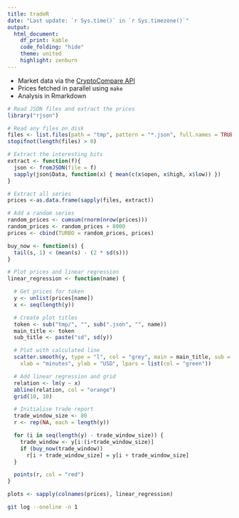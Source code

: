```yaml
---
title: tradeR
date: "Last update: `r Sys.time()` in `r Sys.timezone()`"
output:
  html_document:
    df_print: kable
    code_folding: "hide"
    theme: united
    highlight: zenburn
---
```


- Market data via the [CryptoCompare API](https://min-api.cryptocompare.com/)
- Prices fetched in parallel using ```make```
- Analysis in Rmarkdown

```r
# Read JSON files and extract the prices
library("rjson")

# Read any files on disk
files <- list.files(path = "tmp", pattern = "*.json", full.names = TRUE)
stopifnot(length(files) > 0)

# Extract the interesting bits
extract <- function(f){
  json <- fromJSON(file = f)
  sapply(json$Data, function(x) { mean(c(x$open, x$high, x$low)) })
}

# Extract all series
prices <-as.data.frame(sapply(files, extract))

# Add a random series
random_prices <- cumsum(rnorm(nrow(prices)))
random_prices <- random_prices + 8000
prices <- cbind(TURBO = random_prices, prices)
```

```r
buy_now <- function(s) {
  tail(s, 1) < (mean(s) - (2 * sd(s)))
}

# Plot prices and linear regression
linear_regression <- function(name) {

  # Get prices for token
  y <- unlist(prices[name])
  x <- seq(length(y))

  # Create plot titles
  token <- sub("tmp/", "", sub(".json", "", name))
  main_title <- token
  sub_title <- paste("sd", sd(y))

  # Plot with calculated line
  scatter.smooth(y, type = "l", col = "grey", main = main_title, sub = sub_title,
    xlab = "minutes", ylab = "USD", lpars = list(col = "green"))

  # Add linear regression and grid
  relation <- lm(y ~ x)
  abline(relation, col = "orange")
  grid(10, 10)

  # Initialise trade report
  trade_window_size <- 80
  r <- rep(NA, each = length(y))

  for (i in seq(length(y) - trade_window_size)) {
    trade_window <- y[i:(i+trade_window_size)]
    if (buy_now(trade_window))
      r[i + trade_window_size] = y[i + trade_window_size]
  }

  points(r, col = "red")
}

plots <- sapply(colnames(prices), linear_regression)
```


```bash
git log --oneline -n 1
```
